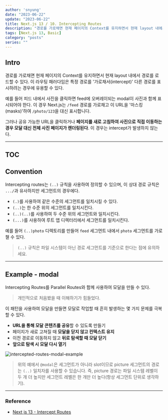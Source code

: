 ---
author: 'snyung'
date: "2023-06-22"
update: "2023-06-22"
title: Next.js 13 / 10. Intercepting Routes
description: "경로를 가로채면 현재 페이지의 Context를 유지하면서 현재 layout 내에서 경로를 로드할 수 있다."
tags: [Next.js 13, Basic]
category: "posts"
series: ""
---

## Intro

경로를 가로채면 현재 페이지의 Context를 유지하면서 현재 layout 내에서 경로를 로드할 수 있다. 이 라우팅 패러다임은 특정 경로를 '가로채서(intercept)' 다른 경로를 표시하려는 경우에 유용할 수 있다.

예를 들어 피드 내에서 사진을 클릭하면 feed에 오버레이되는 modal이 사진과 함께 표시되어야 한다. 이 경우 Next.js는 `/feed` 경로를 가로채고 이 URL을 '마스킹(masks)'하여 `/photo/123`을 대신 표시합니다.

그러나 공유 가능한 URL을 클릭하거나 **페이지를 새로 고침하여 사진으로 직접 이동하는 경우 모달 대신 전체 사진 페이지가 렌더링된다**. 이 경우는 intercept가 발생하지 않는다.

---

## TOC

## Convention

Intercepting routes는 `(..)` 규칙을 사용하여 정의할 수 있으며, 이 상대 경로 규칙은 `.../`과 유사하지만 세그먼트의 경우에다.

- `(.)`를 사용하여 같은 수준의 세그먼트를 일치시킬 수 있다.
- `(..)`는 한 수준 위의 세그먼트를 일치시킨다.
- `(..)(..)`를 사용하여 두 수준 위의 세그먼트와 일치시킨다.
- `(...)`를 사용하여 루트 앱 디렉터리에서 세그먼트를 일치시킨다.

예를 들어 `(..)photo` 디렉토리를 만들어 `feed` 세그먼트 내에서 `photo` 세그먼트를 가로챌 수 있다.

> `(..)` 규칙은 파일 시스템이 아닌 경로 세그먼트를 기준으로 한다는 점에 유의하세요.

---

## Example - modal

Intercepting Routes를 Parallel Routes와 함께 사용하여 모달을 만들 수 있다.

> 개인적으로 처음봤을 때 이해하기가 힘들었다.

이 패턴을 사용하여 모달을 만들면 모달로 작업할 때 흔히 발생하는 몇 가지 문제를 극복할 수 있다.

- **URL을 통해 모달 콘텐츠를 공유**할 수 있도록 만들기
- 페이지가 새로 고쳐질 때 **모달을 닫지 않고 컨텍스트 유지**
- 이전 경로로 이동하지 않고 **뒤로 탐색할 때 모달 닫기**
- **앞으로 탐색 시 모달 다시 열기**

![intercepted-routes-modal-example](/images/posts/nextjs_docs/intercepted-routes-modal-example.avif)

> 위의 예에서 `@modal`은 세그먼트가 아니라 slot이므로 picture 세그먼트의 경로는 `(..)` 일치자를 사용할 수 있습니다. 즉, picture 경로는 파일 시스템 레벨이 두 개 더 높지만 세그먼트 레벨은 한 개만 더 높다(항상 세그먼트 단위로 생각하기).

---

### Reference

- [Next js 13 - Intercept Routes](https://nextjs.org/docs/app/building-your-application/routing/intercepting-routes)


